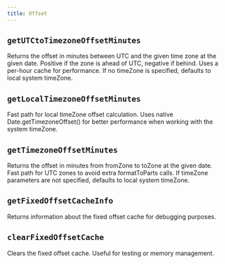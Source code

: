 ```yaml
---
title: Offset
---
```


## `getUTCtoTimezoneOffsetMinutes`

Returns the offset in minutes between UTC and the given time zone at the given date.
Positive if the zone is ahead of UTC, negative if behind.
Uses a per-hour cache for performance.
If no timeZone is specified, defaults to local system timeZone.

<CodeExample file="reference/offset/getUTCtoTimezoneOffsetMinutes.ts" title="getUTCtoTimezoneOffsetMinutes" />

## `getLocalTimezoneOffsetMinutes`

Fast path for local timeZone offset calculation.
Uses native Date.getTimezoneOffset() for better performance when working with the system timeZone.

<CodeExample file="reference/offset/getLocalTimezoneOffsetMinutes.ts" title="getLocalTimezoneOffsetMinutes" />

## `getTimezoneOffsetMinutes`

Returns the offset in minutes from fromZone to toZone at the given date.
Fast path for UTC zones to avoid extra formatToParts calls.
If timeZone parameters are not specified, defaults to local system timeZone.

<CodeExample file="reference/offset/getTimezoneOffsetMinutes.ts" title="getTimezoneOffsetMinutes" />

## `getFixedOffsetCacheInfo`

Returns information about the fixed offset cache for debugging purposes.

<CodeExample file="reference/offset/getFixedOffsetCacheInfo.ts" title="getFixedOffsetCacheInfo" />

## `clearFixedOffsetCache`

Clears the fixed offset cache. Useful for testing or memory management.

<CodeExample file="reference/offset/clearFixedOffsetCache.ts" title="clearFixedOffsetCache" />
